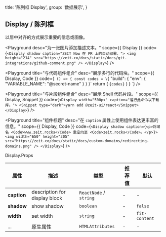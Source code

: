 
  title: '陈列框 Display',
  group: '数据展示',
}

## Display / 陈列框

以居中对齐的方式展示重要的信息或图像。

<Playground
  desc="为一张图片添加描述文本。"
  scope={{ Display }}
  code={`
  <Display shadow caption="ZEIT Now 在 PR 上的自动部署。">
    <img height="214" src="https://zeit.co/docs/static/docs/git-integrations/github-comment.png" />
  </Display>
`} />


<Playground
  title="与代码组件组合"
  desc="展示多行的代码块。"
  scope={{ Display, Code }}
  code={`
() => {
  const codes = \`{
  "build": {
    "env": {
      "VARIABLE_NAME": "@secret-name"
    }
  }
}\`
  return (
    <Display width="500px" caption="为应用程序的构建定义环境变量。">
      <Code block>{codes}</Code>
    </Display>
  )
}
`} />

<Playground
  title="与片段组件组合"
  desc="展示 Shell 代码片段。"
  scope={{ Display, Snippet }}
  code={`
  <Display width="500px" caption="运行此命令以下载库。">
    <Snippet type="dark">yarn add @zeit-ui/react</Snippet>
  </Display>
`} />

<Playground
  title="组件标题"
  desc="在 `caption` 属性上使用组件表达更丰富的信息。"
  scope={{ Display, Code }}
  code={`
  <Display shadow caption={<p>将域名 <Code>www.zeit.rocks</Code> 重定向至 <Code>zeit.rocks</Code>。</p>}>
    <img width="650" height="305" src="https://zeit.co/docs/static/docs/custom-domains/redirecting-domains.png" />
  </Display>
`} />

<Attributes edit="/pages/docs/components/display.mdx">
<Attributes.Title>Display.Props</Attributes.Title>

| 属性 | 描述 | 类型 | 推荐值 | 默认
| ---------- | ---------- | ---- |  -------------- | ------ |
| **caption** | description for display block | `ReactNode` / `string` | - | - |
| **shadow** | show shadow | `boolean` | - | `false` |
| **width** | set width | `string` | - | `fit-content` |
| ... | 原生属性 | `HTMLAttributes` | - | - |

</Attributes>

